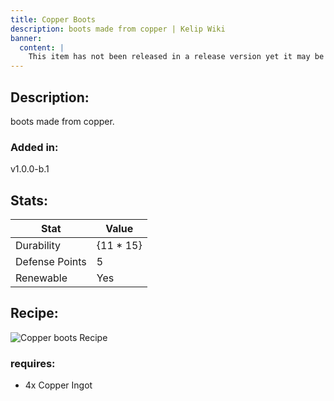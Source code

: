 ```yaml
---
title: Copper Boots
description: boots made from copper | Kelip Wiki
banner:
  content: |
    This item has not been released in a release version yet it may be removed before the next release.
---
```


## Description:
boots made from copper.

### Added in: 
v1.0.0-b.1

## Stats:

| Stat | Value |
| --- | --- |
| Durability | {11 * 15} |
| Defense Points | 5 |
| Renewable | Yes |

## Recipe:
![Copper boots Recipe](/assets/items/copper_boots_recipe.png)

### requires:
- 4x Copper Ingot